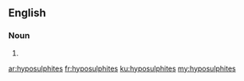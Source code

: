 ==English==

===Noun===
{{head|en|noun plural form}}

# {{plural of|hyposulphite|lang=en}}

[[ar:hyposulphites]]
[[fr:hyposulphites]]
[[ku:hyposulphites]]
[[my:hyposulphites]]